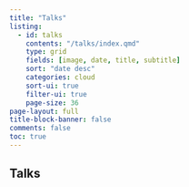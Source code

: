 ```yaml
---
title: "Talks"
listing:
  - id: talks
    contents: "/talks/index.qmd"
    type: grid
    fields: [image, date, title, subtitle]
    sort: "date desc"
    categories: cloud
    sort-ui: true
    filter-ui: true
    page-size: 36    
page-layout: full
title-block-banner: false
comments: false
toc: true
---
```


## Talks

::: {#talks}
:::